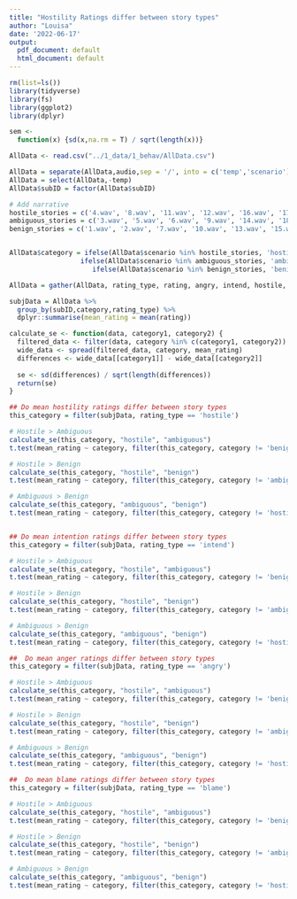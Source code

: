 ```yaml
---
title: "Hostility Ratings differ between story types"
author: "Louisa"
date: '2022-06-17'
output:
  pdf_document: default
  html_document: default
---
```


```r
rm(list=ls())
library(tidyverse)
library(fs)
library(ggplot2)
library(dplyr)

sem <- 
  function(x) {sd(x,na.rm = T) / sqrt(length(x))}
```

```r
AllData <- read.csv("../1_data/1_behav/AllData.csv")
```

```r
AllData = separate(AllData,audio,sep = '/', into = c('temp','scenario'))
AllData = select(AllData,-temp)
AllData$subID = factor(AllData$subID)

# Add narrative 
hostile_stories = c('4.wav', '8.wav', '11.wav', '12.wav', '16.wav', '17.wav', '21.wav');
ambiguous_stories = c('3.wav', '5.wav', '6.wav', '9.wav', '14.wav', '18.wav', '20.wav');
benign_stories = c('1.wav', '2.wav', '7.wav', '10.wav', '13.wav', '15.wav', '19.wav')


AllData$category = ifelse(AllData$scenario %in% hostile_stories, 'hostile', 
                  ifelse(AllData$scenario %in% ambiguous_stories, 'ambiguous',
                     ifelse(AllData$scenario %in% benign_stories, 'benign','NA'))) 

AllData = gather(AllData, rating_type, rating, angry, intend, hostile, blame)
```


```r
subjData = AllData %>%
  group_by(subID,category,rating_type) %>%
  dplyr::summarise(mean_rating = mean(rating))

calculate_se <- function(data, category1, category2) {
  filtered_data <- filter(data, category %in% c(category1, category2))
  wide_data <- spread(filtered_data, category, mean_rating)
  differences <- wide_data[[category1]] - wide_data[[category2]]
  
  se <- sd(differences) / sqrt(length(differences))
  return(se)
}

## Do mean hostility ratings differ between story types
this_category = filter(subjData, rating_type == 'hostile')

# Hostile > Ambiguous
calculate_se(this_category, "hostile", "ambiguous")
t.test(mean_rating ~ category, filter(this_category, category != 'benign'), paired = TRUE, var.equal = TRUE)

# Hostile > Benign
calculate_se(this_category, "hostile", "benign")
t.test(mean_rating ~ category, filter(this_category, category != 'ambiguous'), paired = TRUE, var.equal = TRUE)

# Ambiguous > Benign
calculate_se(this_category, "ambiguous", "benign")
t.test(mean_rating ~ category, filter(this_category, category != 'hostile'), paired = TRUE, var.equal = TRUE)


## Do mean intention ratings differ between story types
this_category = filter(subjData, rating_type == 'intend')

# Hostile > Ambiguous
calculate_se(this_category, "hostile", "ambiguous")
t.test(mean_rating ~ category, filter(this_category, category != 'benign'), paired = TRUE, var.equal = TRUE)

# Hostile > Benign
calculate_se(this_category, "hostile", "benign")
t.test(mean_rating ~ category, filter(this_category, category != 'ambiguous'), paired = TRUE, var.equal = TRUE)

# Ambiguous > Benign
calculate_se(this_category, "ambiguous", "benign")
t.test(mean_rating ~ category, filter(this_category, category != 'hostile'), paired = TRUE, var.equal = TRUE)

##  Do mean anger ratings differ between story types
this_category = filter(subjData, rating_type == 'angry')

# Hostile > Ambiguous
calculate_se(this_category, "hostile", "ambiguous")
t.test(mean_rating ~ category, filter(this_category, category != 'benign'), paired = TRUE, var.equal = TRUE)

# Hostile > Benign
calculate_se(this_category, "hostile", "benign")
t.test(mean_rating ~ category, filter(this_category, category != 'ambiguous'), paired = TRUE, var.equal = TRUE)

# Ambiguous > Benign
calculate_se(this_category, "ambiguous", "benign")
t.test(mean_rating ~ category, filter(this_category, category != 'hostile'), paired = TRUE, var.equal = TRUE)

##  Do mean blame ratings differ between story types
this_category = filter(subjData, rating_type == 'blame')

# Hostile > Ambiguous
calculate_se(this_category, "hostile", "ambiguous")
t.test(mean_rating ~ category, filter(this_category, category != 'benign'), paired = TRUE, var.equal = TRUE)

# Hostile > Benign
calculate_se(this_category, "hostile", "benign")
t.test(mean_rating ~ category, filter(this_category, category != 'ambiguous'), paired = TRUE, var.equal = TRUE)

# Ambiguous > Benign
calculate_se(this_category, "ambiguous", "benign")
t.test(mean_rating ~ category, filter(this_category, category != 'hostile'), paired = TRUE, var.equal = TRUE)
```
